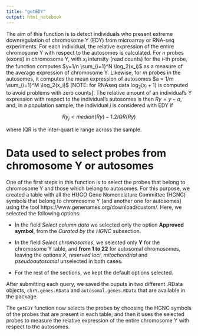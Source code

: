 ```yaml
---
title: "getEDY"
output: html_notebook
---
```


The aim of this function is to detect individuals who present extreme downregulation of chromosome Y (EDY) from microarray or RNA-seq experiments. For each individual, the relative expression of the entire chromosome Y with respect to the autosomes is calculated. For $n$ probes (exons) in
chromosome Y, with $x_i$ intensity (read counts) for the $i$-th probe, the function computes 
$y=1/n \sum_{i=1}^N \log_2(x_i)$ as a measure of the average expression of chromosome Y. Likewise, for $m$ probes in the autosomes, it computes the mean expression of autosomes $a = 1/m \sum_{i=1}^M \log_2(x_i)$ [NOTE: for RNAseq data $\log_2(x_i + 1)$ is computed to avoid problems with zero counts]. The
relative amount of an individual's Y expression with respect to the individual's autosomes is then
$Ry=y-a$, and, in a population sample, the individual $j$ is considered with EDY if

$$Ry_j < median(Ry) - 1.2 IQR(Ry)$$

where IQR is the inter-quartile range across the sample.


# Data used to select probes from chromosome Y or autosomes

One of the first steps in this function is to select the probes that belong to chromosome Y and those which belong to autosomes. For this purpose, we created a table with all the HUGO Gene Nomenclature Committee (HGNC) symbols that belong to chromosome Y (and another one for autosomes) using the tool https://www.genenames.org/download/custom/. Here, we selected the following options:

 - In the field *Select column data* we selected only the option **Approved symbol**, from the *Curated by the HGNC* subsection.
 
 - In the field *Select chromosomes*, we selected only **Y** for the chromosome Y table, and **from 1 to 22** for autosomal chromosomes, leaving the options *X*, *reserved loci*, *mitochondrial* and *pseudoautosomal* unselected in both cases.
 
 - For the rest of the sections, we kept the default options selected.
 
 After submitting each query, we saved the ouputs in two different .RData objects, `chrY.genes.RData` and `autosomal.genes.RData` that are available in the package.
 
The `getEDY` function now selects the probes by choosing the HGNC symbols of the probes that are present in each table, and then it uses the selected probes to measure the relative expression of the entire chromosome Y with respect to the autosomes.
 
 





